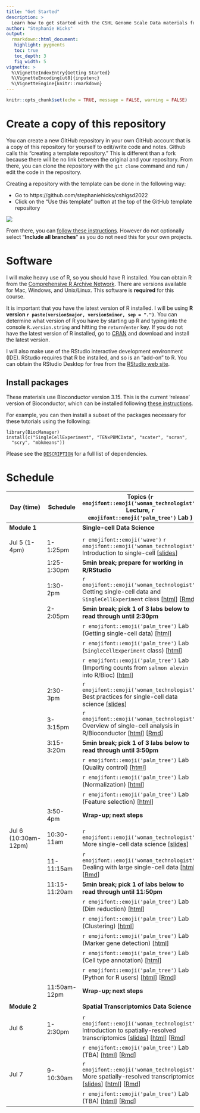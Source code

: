 ```yaml
---
title: "Get Started"
description: >
  Learn how to get started with the CSHL Genome Scale Data materials from Stephanie Hicks
author: "Stephanie Hicks"
output:
  rmarkdown::html_document:
   highlight: pygments
   toc: true
   toc_depth: 3
   fig_width: 5
vignette: >
  %\VignetteIndexEntry{Getting Started}
  %\VignetteEncoding[ut8]{inputenc}
  %\VignetteEngine{knitr::rmarkdown}
---
```



```r
knitr::opts_chunk$set(echo = TRUE, message = FALSE, warning = FALSE)
```


# Create a copy of this repository

You can create a new GitHub repository in your own GitHub account that is 
a copy of this repository for yourself to edit/write code and notes. 
Github calls this "creating a template repository." 
This is different than a fork because there will be no link between the original and your repository.
From there, you can clone the repository with the `git clone` command and run / edit the code in the repository.

Creating a repository with the template can be done in the following way: 

- Go to https://github.com/stephaniehicks/cshlgsd2022
- Click on the "Use this template" button at the top of the GitHub template repository

![](https://docs.github.com/assets/cb-36544/images/help/repository/use-this-template-button.png)

From there, you can [follow these instructions](https://docs.github.com/en/repositories/creating-and-managing-repositories/creating-a-repository-from-a-template). However do not optionally select "**Include all branches**" as you do not need this for your own projects.

# Software

I will make heavy use of R, so you should have R installed. You can obtain R from the [Comprehensive R Archive Network](https://cran.r-project.org). There are versions available for Mac, Windows, and Unix/Linux. This software is **required** for this course.	

It is important that you have the latest version of R installed. I will be using **R version `r paste(version$major, version$minor, sep = ".")`**. You can determine what version of R you have by starting up R and typing into the console `R.version.string` and hitting the `return`/`enter` key. If you do not have the latest version of R installed, go to [CRAN](https://cran.r-project.org) and download and install the latest version.

I will also make use of the RStudio interactive development environment (IDE). RStudio requires that R be installed, and so is an "add-on" to R. You can obtain the RStudio Desktop for free from the [RStudio web site](https://www.rstudio.com/). 

## Install packages

These materials use Bioconductor version 3.15.
This is the current 'release' version of Bioconductor, which can be installed following [these instructions](https://bioconductor.org/install).

For example, you can then install a subset of the packages necessary for these tutorials using the following:

```
library(BiocManager)
install(c("SingleCellExperiment", "TENxPBMCData", "scater", "scran",
  "scry", "mbkmeans"))
```

Please see the [`DESCRIPTION`](https://github.com/stephaniehicks/cshlgsd2022/blob/main/DESCRIPTION) for a full list of dependencies.


# Schedule

::: l-body-outset
| Day (time)   | Schedule     | Topics (`r emojifont::emoji('woman_technologist')` Lecture, `r emojifont::emoji('palm_tree')` Lab )                                       | 
|------------------ | ---------------------- | ------------------------------------------------------------------------ |
| **Module 1** |    | **Single-cell Data Science** |
| | | |
|   Jul 5 (1-4pm)   |  1-1:25pm | `r emojifont::emoji('wave')` `r emojifont::emoji('woman_technologist')` Introduction to single-cell [[slides](https://docs.google.com/presentation/d/19tLNkFzNP2zkWGdMeaTAdE3quv78ukUeH_-v85g_pDI/edit?usp=sharing)]  | 
| | 1:25-1:30pm | **5min break; prepare for working in R/RStudio** | 
| |  1:30-2pm | `r emojifont::emoji('woman_technologist')` Getting single-cell data and `SingleCellExperiment` class [[html](intro-single-cell-01.html)] [[Rmd](https://github.com/stephaniehicks/cshlgsd2022/blob/main/vignettes/intro-single-cell-01.Rmd)] | 
| | 2-2:05pm | **5min break; pick 1 of 3 labs below to read through until 2:30pm** | 
| |  |  `r emojifont::emoji('palm_tree')` Lab (Getting single-cell data) [[html](https://bioconductor.org/books/3.15/OSCA.intro/getting-scrna-seq-datasets.html)] |
|  |   |  `r emojifont::emoji('palm_tree')` Lab (`SingleCellExperiment` class) [[html](https://bioconductor.org/books/3.15/OSCA.intro/the-singlecellexperiment-class.html)] |
|  |   |  `r emojifont::emoji('palm_tree')` Lab (Importing counts from `salmon alevin` into R/Bioc) [[html](https://mikelove.github.io/alevin2bioc/articles/alevin2bioc.html)] |
| | 2:30-3pm | `r emojifont::emoji('woman_technologist')` Best practices for single-cell data science [[slides](https://docs.google.com/presentation/d/1v-QUVyBefRUlPo_xMwua3jAH_GCP7nAqPQ5wM2KuxVI/edit?usp=sharing)] |
| | 3-3:15pm | `r emojifont::emoji('woman_technologist')` Overview of single-cell analysis in R/Bioconductor [[html](intro-single-cell-02.html)] [[Rmd](https://github.com/stephaniehicks/cshlgsd2022/blob/main/vignettes/intro-single-cell-02.Rmd)] |
| | 3:15-3:20m | **5min break; pick 1 of 3 labs below to read through until 3:50pm** | 
| | | `r emojifont::emoji('palm_tree')` Lab (Quality control) [[html](http://bioconductor.org/books/3.15/OSCA.basic/quality-control.html)] |
| |  |   `r emojifont::emoji('palm_tree')` Lab (Normalization) [[html](https://bioconductor.org/books/3.15/OSCA.basic/normalization.html)] |
| |  |  `r emojifont::emoji('palm_tree')` Lab (Feature selection) [[html](https://bioconductor.org/books/3.15/OSCA.basic/feature-selection.html)] |
| | 3:50-4pm | **Wrap-up; next steps** |
| | | |
|   Jul 6 (10:30am-12pm)  | 10:30-11am | `r emojifont::emoji('woman_technologist')` More single-cell data science [[slides](https://docs.google.com/presentation/d/19EIrGrbZoQUyYQggy8Zxzo5RiwM7fEsiP3DSAsnCOgE/edit?usp=sharing)] | 
|      |  11-11:15am | `r emojifont::emoji('woman_technologist')` Dealing with large single-cell data [[html](adv-single-cell-01.html)] [[Rmd](https://github.com/stephaniehicks/cshlgsd2022/blob/main/vignettes/adv-single-cell-01.Rmd)] | 
| | 11:15-11:20am | **5min break; pick 1 of labs below to read through until 11:50pm** | 
| | | `r emojifont::emoji('palm_tree')` Lab (Dim reduction) [[html](https://bioconductor.org/books/3.15/OSCA.basic/dimensionality-reduction.html)] |
| | |  `r emojifont::emoji('palm_tree')` Lab (Clustering) [[html](https://bioconductor.org/books/3.15/OSCA.basic/clustering.html)] |
| | |  `r emojifont::emoji('palm_tree')` Lab (Marker gene detection) [[html](https://bioconductor.org/books/3.15/OSCA.basic/marker-detection.html)] |
| | |  `r emojifont::emoji('palm_tree')` Lab (Cell type annotation) [[html](https://bioconductor.org/books/3.15/OSCA.basic/cell-type-annotation.html)] |
| | |  `r emojifont::emoji('palm_tree')` Lab (Python for R users) [[html](https://www.stephaniehicks.com/jhustatcomputing2021/posts/2021-10-14-python-for-r-users/index.html)] [[Rmd](https://github.com/stephaniehicks/jhustatcomputing2021/blob/main/_posts/2021-10-14-python-for-r-users/python-for-r-users.Rmd)]  |
| | 11:50am-12pm | **Wrap-up; next steps** |
| | | | 
| **Module 2** |    | **Spatial Transcriptomics Data Science** |
| | | |
|   Jul 6    |  1-2:30pm | `r emojifont::emoji('woman_technologist')` Introduction to spatially-resolved transcriptomics [[slides](https://docs.google.com/presentation/d/1UsbOP4pzw9K05QU_llAlIzy9sjZFoDVBlchOLk1QBEA/edit?usp=sharing)] [[html](intro-spatial-01.html)] [[Rmd](https://github.com/stephaniehicks/cshlgsd2022/blob/main/vignettes/intro-spatial-01.Rmd)] |
| | | `r emojifont::emoji('palm_tree')` Lab (TBA) [[html]()] [[Rmd]()] |
|   Jul 7    |  9-10:30am | `r emojifont::emoji('woman_technologist')` More spatially-resolved transcriptomics [[slides](https://docs.google.com/presentation/d/1QZlDSuJxXfUaPrun7KkMwntTONTJguFdqsy7Dei5RL0/edit?usp=sharing)] [[html](adv-spatial-01.html)] [[Rmd](https://github.com/stephaniehicks/cshlgsd2022/blob/main/vignettes/adv-spatial-01.Rmd)] | 
| | | `r emojifont::emoji('palm_tree')` Lab (TBA) [[html]()] [[Rmd]()] |
:::
